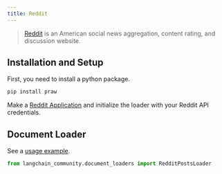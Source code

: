 ```yaml
---
title: Reddit
---
```


>[Reddit](https://www.reddit.com) is an American social news aggregation, content rating, and discussion website.

## Installation and Setup

First, you need to install a python package.

```bash
pip install praw
```

Make a [Reddit Application](https://www.reddit.com/prefs/apps/) and initialize the loader with your Reddit API credentials.

## Document Loader

See a [usage example](/oss/python/integrations/document_loaders/reddit).


```python
from langchain_community.document_loaders import RedditPostsLoader
```

